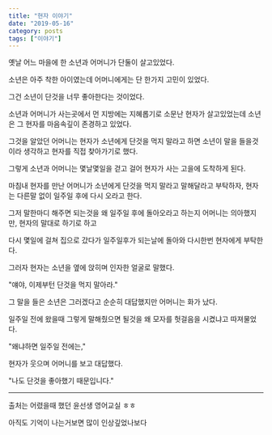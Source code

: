 ```yaml
---
title: "현자 이야기"
date: "2019-05-16"
category: posts
tags: ["이야기"]
---
```


옛날 어느 마을에 한 소년과 어머니가 단둘이 살고있었다.

소년은 아주 착한 아이였는데 어머니에게는 단 한가지 고민이 있었다.

그건 소년이 단것을 너무 좋아한다는 것이었다.

소년과 어머니가 사는곳에서 먼 지방에는 지혜롭기로 소문난 현자가 살고있었는데 소년은 그 현자를 마음속깊이 존경하고 있었다.

그것을 알았던 어머니는 현자가 소년에게 단것을 먹지 말라고 하면 소년이 말을 들을것이라 생각하고 현자를 직접 찾아가기로 했다.

그렇게 소년과 어머니는 몇날몇일을 걷고 걸어 현자가 사는 고을에 도착하게 된다.

마침내 현자를 만난 어머니가 소년에게 단것을 먹지 말라고 말해달라고 부탁하자, 현자는 다른말 없이 일주일 후에 다시 오라고 한다.

그저 말한마디 해주면 되는것을 왜 일주일 후에 돌아오라고 하는지 어머니는 의아했지만, 현자의 말대로 하기로 하고

다시 몇일에 걸쳐 집으로 갔다가 일주일후가 되는날에 돌아와 다시한번 현자에게 부탁한다.

그러자 현자는 소년을 옆에 앉히며 인자한 얼굴로 말했다.

"얘야, 이제부턴 단것을 먹지 말아라."

그 말을 들은 소년은 그러겠다고 순순히 대답했지만 어머니는 화가 났다.

일주일 전에 왔을때 그렇게 말해줬으면 될것을 왜 모자를 헛걸음을 시켰냐고 따져물었다.

"왜냐하면 일주일 전에는,"

현자가 웃으며 어머니를 보고 대답했다.

"나도 단것을 좋아했기 때문입니다."

---

출처는 어렸을때 했던 윤선생 영어교실 ㅎㅎ

아직도 기억이 나는거보면 많이 인상깊었나보다
